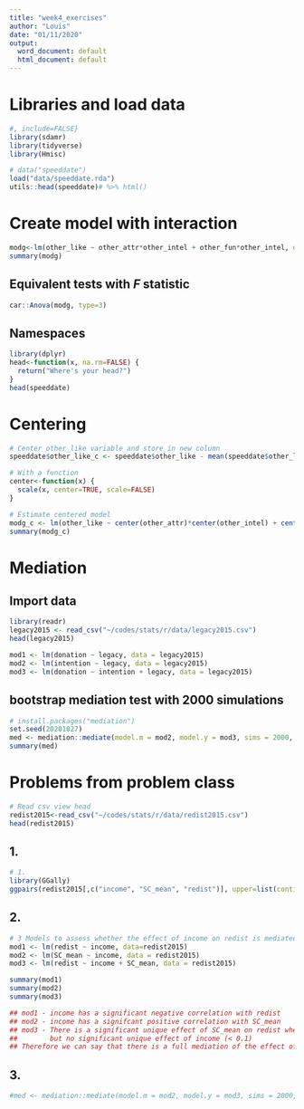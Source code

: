 ```yaml
---
title: "week4_exercises"
author: "Louis"
date: "01/11/2020"
output:
  word_document: default
  html_document: default
---
```

# Libraries and load data
```r
#, include=FALSE}
library(sdamr)
library(tidyverse)
library(Hmisc)

# data("speeddate")
load("data/speeddate.rda")
utils::head(speeddate)# %>% html()
```
# Create model with interaction

```r
modg<-lm(other_like ~ other_attr*other_intel + other_fun*other_intel, data=speeddate)
summary(modg)
```
## Equivalent tests with $F$ statistic
```r
car::Anova(modg, type=3)
```

## Namespaces
```r
library(dplyr)
head<-function(x, na.rm=FALSE) {
  return("Where's your head?")
}
head(speeddate)

```

# Centering
```r
# Center other_like variable and store in new column
speeddate$other_like_c <- speeddate$other_like - mean(speeddate$other_like, na.rm=TRUE)

# With a function
center<-function(x) {
  scale(x, center=TRUE, scale=FALSE)
}

# Estimate centered model
modg_c <- lm(other_like ~ center(other_attr)*center(other_intel) + center(other_fun)*center(other_intel), data=speeddate)
summary(modg_c)

```
# Mediation
## Import data
```r

library(readr)
legacy2015 <- read_csv("~/codes/stats/r/data/legacy2015.csv")
head(legacy2015)
```
```r
mod1 <- lm(donation ~ legacy, data = legacy2015)
mod2 <- lm(intention ~ legacy, data = legacy2015)
mod3 <- lm(donation ~ intention + legacy, data = legacy2015)
```

## bootstrap mediation test with 2000 simulations
```r
# install.packages("mediation")
set.seed(20201027)
med <- mediation::mediate(model.m = mod2, model.y = mod3, sims = 2000, boot = TRUE, boot.ci.type = "bca", treat = "legacy", mediator = "intention")
summary(med)
```
# Problems from problem class

```r
# Read csv view head
redist2015<-read_csv("~/codes/stats/r/data/redist2015.csv")
head(redist2015)
```

## 1.

```r
# 1. 
library(GGally)
ggpairs(redist2015[,c("income", "SC_mean", "redist")], upper=list(continuous= wrap(ggally_cor, size=3.5, family="sans")))
```

## 2.

```r
# 3 Models to assess whether the effect of income on redist is mediated by SC_mean
mod1 <- lm(redist ~ income, data=redist2015)
mod2 <- lm(SC_mean ~ income, data = redist2015)
mod3 <- lm(redist ~ income + SC_mean, data = redist2015)

summary(mod1)
summary(mod2)
summary(mod3)

## mod1 - income has a significant negative correlation with redist
## mod2 - income has a signifcant positive correlation with SC_mean
## mod3 - There is a significant unique effect of SC_mean on redist when controlling for income
##        but no significant unique effect of income (< 0.1)
## Therefore we can say that there is a full mediation of the effect of income via SC_mean on redist.

```

## 3.

```r

#med <- mediation::mediate(model.m = mod2, model.y = mod3, sims = 2000, boot = TRUE, boot.ci.type = "bca", treat = "legacy", mediator = "intention")
```


